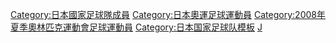 {{National squad
 | name      = 2008年奥运会男子足球日本参赛名单
 | bg        = mediumblue
 | fg        = white
 | bordercolor = red
 | country   = 日本
 | flag      = Japan
 | comp link = 2008年夏季奧林匹克運動會男子足球比賽
 | comp      = 2008年夏季奥运会男子足球比赛
 | p1        = [[西川周作]] 
 | p2        = [[細貝萌]] 
 | p3        = [[吉田麻也]] 
 | p4        = [[水本裕貴]] [[File:Captain sports.svg|10px]]
 | p5        = [[长友佑都|長友佑都]] 
 | p6        = [[森重真人]] 
 | p7        = [[内田笃人]]
 | p8        = [[本田圭佑]]
 | p9        = [[丰田阳平]] 
 | p10       = [[梶山陽平]]
 | p11       = [[岡崎慎司]]
 | p12       = [[谷口博之]]
 | p13       = [[安田理大]] 
 | p14       = [[香川真司]]
 | p15       = [[森本貴幸]] 
 | p16       = [[本田拓也]] 
 | p17       = [[李忠成]]  
 | p18       = [[山本海人]]  
 | coach     = [[反町康治]]
}}
<noinclude>
</div></div><includeonly>[[Category:日本國家足球隊成員]] [[Category:日本奧運足球運動員]][[Category:2008年夏季奧林匹克運動會足球運動員]]
</includeonly><noinclude>[[Category:日本国家足球队模板]][[Category:2008年奥运会男子足球参赛名单模板|J]]
</noinclude>